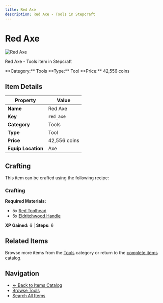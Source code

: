 ```yaml
---
title: Red Axe
description: Red Axe - Tools in Stepcraft
---
```


# Red Axe

<div className="flex items-start gap-6 mb-8">
  <div className="flex-shrink-0">
    <img src="/assets/resources/smithing/red_axe.png" alt="Red Axe" className="w-24 h-24 border rounded-lg" />
  </div>
  <div className="flex-1">
    <div className="space-y-2">
      <p className="text-lg text-muted-foreground">Red Axe - Tools item in Stepcraft</p>
      <div className="flex flex-wrap gap-4 text-sm">
        <span className="px-2 py-1 bg-blue-100 dark:bg-blue-900 rounded-md">
          **Category:** Tools
        </span>
        <span className="px-2 py-1 bg-green-100 dark:bg-green-900 rounded-md">
          **Type:** Tool
        </span>
        <span className="px-2 py-1 bg-yellow-100 dark:bg-yellow-900 rounded-md">
          **Price:** 42,556 coins
        </span>
      </div>
    </div>
  </div>
</div>

## Item Details

| Property | Value |
|----------|-------|
| **Name** | Red Axe |
| **Key** | `red_axe` |
| **Category** | Tools |
| **Type** | Tool |
| **Price** | 42,556 coins |
| **Equip Location** | Axe |



## Crafting

This item can be crafted using the following recipe:

### Crafting

**Required Materials:**
- 5x [Red Toolhead](/docs/resources/individual/red_toolhead)
- 5x [Eldritchwood Handle](/docs/resources/individual/eldritchwood_handle)

**XP Gained:** 6 | **Steps:** 6



## Related Items

Browse more items from the [Tools](/docs/items#tools) category or return to the [complete items catalog](/docs/items).

## Navigation

- [← Back to Items Catalog](/docs/items)
- [Browse Tools](/docs/items#tools)
- [Search All Items](/search)
